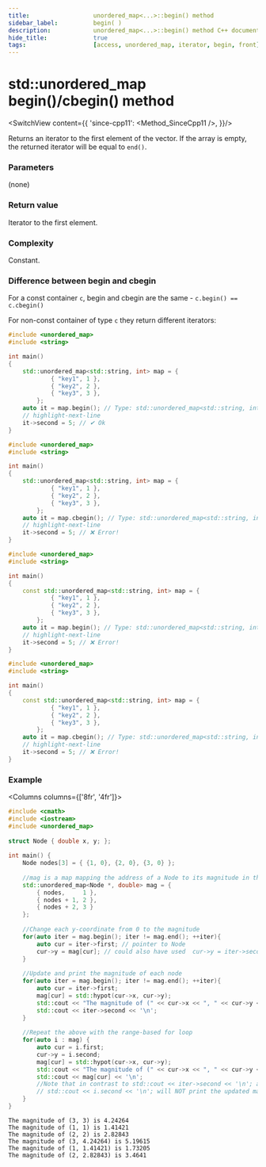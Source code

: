 ```yaml
---
title:					unordered_map<...>::begin() method
sidebar_label:			begin( )
description:			unordered_map<...>::begin() method C++ documentation
hide_title:				true
tags:					[access, unordered_map, iterator, begin, front]
---
```



<!-- Terms -->

<!----------------- Codes ---------------------->

<!-- begin() -->

# std::unordered_map begin()/cbegin() method

<SwitchView content={{
        'since-cpp11': <Method_SinceCpp11 />,
    }}/>

Returns an <Tooltip title={Term_ContAlias_Iterator}>iterator</Tooltip> to the first element of the vector.
If the array is empty, the returned iterator will be equal to `end()`.

### Parameters

(none)

### Return value

Iterator to the first element.

### Complexity

Constant.

### Difference between begin and cbegin

For a const container `c`, begin and cbegin are the same - `c.begin() == c.cbegin()`

For non-const container of type `c` they return different iterators:

<Tabs>
<TabItem value="non-const-container" label="Non const container" default>

<Tabs>
<TabItem value="begin" label="begin" default>

```cpp
#include <unordered_map>
#include <string>

int main()
{
    std::unordered_map<std::string, int> map = {
			{ "key1", 1 },
			{ "key2", 2 },
			{ "key3", 3 },
		};
    auto it = map.begin(); // Type: std::unordered_map<std::string, int>::iterator
    // highlight-next-line
    it->second = 5; // ✔ Ok
}
```

</TabItem>
<TabItem value="cbegin" label="cbegin" default>

```cpp
#include <unordered_map>
#include <string>

int main()
{
    std::unordered_map<std::string, int> map = {
			{ "key1", 1 },
			{ "key2", 2 },
			{ "key3", 3 },
		};
    auto it = map.cbegin(); // Type: std::unordered_map<std::string, int>::const_iterator    
    // highlight-next-line
    it->second = 5; // ❌ Error! 
}
```

</TabItem>
</Tabs>

</TabItem>
<TabItem value="const-container" label="Const container">

<Tabs>
<TabItem value="begin" label="begin" default>

```cpp
#include <unordered_map>
#include <string>

int main()
{
    const std::unordered_map<std::string, int> map = {
			{ "key1", 1 },
			{ "key2", 2 },
			{ "key3", 3 },
		};
    auto it = map.begin(); // Type: std::unordered_map<std::string, int>::const_iterator
    // highlight-next-line
    it->second = 5; // ❌ Error! 
}
```

</TabItem>
<TabItem value="cbegin" label="cbegin" default>

```cpp
#include <unordered_map>
#include <string>

int main()
{
    const std::unordered_map<std::string, int> map = {
			{ "key1", 1 },
			{ "key2", 2 },
			{ "key3", 3 },
		};
    auto it = map.cbegin(); // Type: std::unordered_map<std::string, int>::const_iterator
    // highlight-next-line
    it->second = 5; // ❌ Error! 
}
```

</TabItem>
</Tabs>

</TabItem>
</Tabs>

### Example

<Columns columns={['8fr', '4fr']}>
<div>

```cpp title='Main.cpp' showLineNumbers
#include <cmath>
#include <iostream>
#include <unordered_map>
 
struct Node { double x, y; };
 
int main() {
    Node nodes[3] = { {1, 0}, {2, 0}, {3, 0} };
 
    //mag is a map mapping the address of a Node to its magnitude in the plane
    std::unordered_map<Node *, double> mag = {
        { nodes,     1 },
        { nodes + 1, 2 },
        { nodes + 2, 3 }
    };
 
    //Change each y-coordinate from 0 to the magnitude
    for(auto iter = mag.begin(); iter != mag.end(); ++iter){
        auto cur = iter->first; // pointer to Node
        cur->y = mag[cur]; // could also have used  cur->y = iter->second;
    }
 
    //Update and print the magnitude of each node
    for(auto iter = mag.begin(); iter != mag.end(); ++iter){
        auto cur = iter->first;
        mag[cur] = std::hypot(cur->x, cur->y);
        std::cout << "The magnitude of (" << cur->x << ", " << cur->y << ") is ";
        std::cout << iter->second << '\n';
    }
 
    //Repeat the above with the range-based for loop
    for(auto i : mag) {
        auto cur = i.first;
        cur->y = i.second;
        mag[cur] = std::hypot(cur->x, cur->y);
        std::cout << "The magnitude of (" << cur->x << ", " << cur->y << ") is ";
        std::cout << mag[cur] << '\n';
        //Note that in contrast to std::cout << iter->second << '\n'; above, 
        // std::cout << i.second << '\n'; will NOT print the updated magnitude
    }
}
```

</div>
<div>

```plaintext title="Possible Output"
The magnitude of (3, 3) is 4.24264
The magnitude of (1, 1) is 1.41421
The magnitude of (2, 2) is 2.82843
The magnitude of (3, 4.24264) is 5.19615
The magnitude of (1, 1.41421) is 1.73205
The magnitude of (2, 2.82843) is 3.4641
```

</div>
</Columns>

